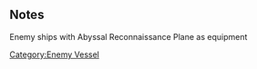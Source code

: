{{EnemyEquipmentInfoKai|Abyssal Reconnaissance Plane}}

==Notes==
<categorytree mode=pages depth=0>Enemy ships with Abyssal Reconnaissance Plane as equipment</categorytree>

{{EnemyEquipmentList}}
[[Category:Enemy Vessel]]